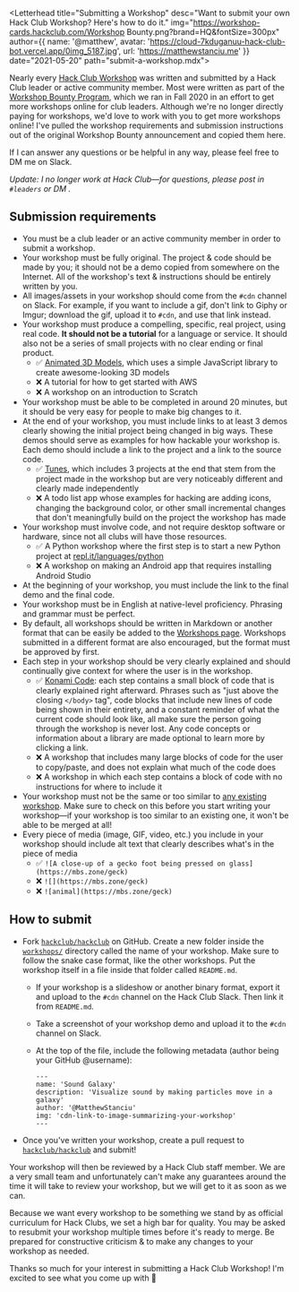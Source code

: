 
<Letterhead
title="Submitting a Workshop"
desc="Want to submit your own Hack Club Workshop? Here's how to do it."
img="https://workshop-cards.hackclub.com/Workshop Bounty.png?brand=HQ&fontSize=300px"
author={{
  name: '@matthew',
  avatar: 'https://cloud-7kduganuu-hack-club-bot.vercel.app/0img_5187.jpg',
  url: 'https://matthewstanciu.me'
}}
date="2021-05-20"
path="submit-a-workshop.mdx">

Nearly every [Hack Club Workshop](https://workshops.hackclub.com) was written and submitted by a Hack Club leader or active community member. Most were written as part of the [Workshop Bounty Program](https://hackclub.com/workshop-bounty), which we ran in Fall 2020 in an effort to get more workshops online for club leaders. Although we're no longer directly paying for workshops, we'd love to work with you to get more workshops online! I've pulled the workshop requirements and submission instructions out of the original Workshop Bounty announcement and copied them here.

If I can answer any questions or be helpful in any way, please feel free to DM me on Slack.

*Update: I no longer work at Hack Club—for questions, please post in `#leaders` or DM <StaticMention username="leo" avatar="https://ca.slack-edge.com/T0266FRGM-U022FMN61SB-e99ec674b6d4-512" link="" />.*

## Submission requirements

- You must be a club leader or an active community member in order to submit a workshop.
- Your workshop must be fully original. The project & code should be made by you; it should not be a demo copied from somewhere on the Internet. All of the workshop's text & instructions should be entirely written by you.
- All images/assets in your workshop should come from the `#cdn` channel on Slack. For example, if you want to include a gif, don't link to Giphy or Imgur; download the gif, upload it to `#cdn`, and use that link instead.
- Your workshop must produce a compelling, specific, real project, using real code. **It should not be a tutorial** for a language or service. It should also not be a series of small projects with no clear ending or final product.
  - ✅ [Animated 3D Models](https://workshops.hackclub.com/3d_models_with_zdog/), which uses a simple JavaScript library to create awesome-looking 3D models
  - ❌ A tutorial for how to get started with AWS
  - ❌ A workshop on an introduction to Scratch
- Your workshop must be able to be completed in around 20 minutes, but it should be very easy for people to make big changes to it.
- At the end of your workshop, you must include links to at least 3 demos clearly showing the initial project being changed in big ways. These demos should serve as examples for how hackable your workshop is. Each demo should include a link to the project and a link to the source code.
  - ✅ [Tunes](https://workshops.hackclub.com/tunes/), which includes 3 projects at the end that stem from the project made in the workshop but are very noticeably different and clearly made independently
  - ❌ A todo list app whose examples for hacking are adding icons, changing the background color, or other small incremental changes that don't meaningfully build on the project the workshop has made
- Your workshop must involve code, and not require desktop software or hardware, since not all clubs will have those resources.
  - ✅ A Python workshop where the first step is to start a new Python project at [repl.it/languages/python](https://repl.it/languages/python)
  - ❌ A workshop on making an Android app that requires installing Android Studio
- At the beginning of your workshop, you must include the link to the final demo and the final code.
- Your workshop must be in English at native-level proficiency. Phrasing and grammar must be perfect.
- By default, all workshops should be written in Markdown or another format that can be easily be added to the [Workshops page](https://workshops.hackclub.com). Workshops submitted in a different format are also encouraged, but the format must be approved by <StaticMention username="leo" avatar="https://ca.slack-edge.com/T0266FRGM-U022FMN61SB-e99ec674b6d4-512" link="" /> first.
- Each step in your workshop should be very clearly explained and should continually give context for where the user is in the workshop.
  - ✅ [Konami Code](https://workshops.hackclub.com/konami_code/): each step contains a small block of code that is clearly explained right afterward. Phrases such as "just above the closing `</body>` tag", code blocks that include new lines of code being shown in their entirety, and a constant reminder of what the current code should look like, all make sure the person going through the workshop is never lost. Any code concepts or information about a library are made optional to learn more by clicking a link.
  - ❌ A workshop that includes many large blocks of code for the user to copy/paste, and does not explain what much of the code does
  - ❌ A workshop in which each step contains a block of code with no instructions for where to include it
- Your workshop must not be the same or too similar to [any existing workshop](https://workshops.hackclub.com). Make sure to check on this before you start writing your workshop—if your workshop is too similar to an existing one, it won't be able to be merged at all!
- Every piece of media (image, GIF, video, etc.) you include in your workshop should include alt text that clearly describes what's in the piece of media
  - ✅ `![A close-up of a gecko foot being pressed on glass](https://mbs.zone/geck)`
  - ❌ `![](https://mbs.zone/geck)`
  - ❌ `![animal](https://mbs.zone/geck)`

## How to submit

- Fork [`hackclub/hackclub`](https://github.com/hackclub/hackclub) on GitHub. Create a new folder inside the [`workshops/`](https://github.com/hackclub/hackclub/tree/main/workshops) directory called the name of your workshop. Make sure to follow the snake case format, like the other workshops. Put the workshop itself in a file inside that folder called `README.md`.
  - If your workshop is a slideshow or another binary format, export it and upload to the `#cdn` channel on the Hack Club Slack. Then link it from `README.md`.
  - Take a screenshot of your workshop demo and upload it to the `#cdn` channel on Slack.
  - At the top of the file, include the following metadata (author being your GitHub @username):

    ```
    ---
    name: 'Sound Galaxy'
    description: 'Visualize sound by making particles move in a galaxy'
    author: '@MatthewStanciu'
    img: 'cdn-link-to-image-summarizing-your-workshop'
    ---
    ```

- Once you've written your workshop, create a pull request to [`hackclub/hackclub`](https://github.com/hackclub/hackclub) and submit!

Your workshop will then be reviewed by a Hack Club staff member. We are a very small team and unfortunately can't make any guarantees around the time it will take to review your workshop, but we will get to it as soon as we can.

Because we want every workshop to be something we stand by as official curriculum for Hack Clubs, we set a high bar for quality. You may be asked to resubmit your workshop multiple times before it's ready to merge. Be prepared for constructive criticism & to make any changes to your workshop as needed.

Thanks so much for your interest in submitting a Hack Club Workshop! I'm excited to see what you come up with 🎉

</Letterhead>

